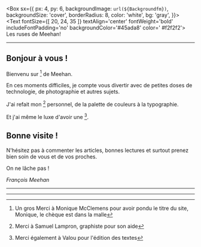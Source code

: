 
<Box
  sx={{
    px: 4,
    py: 6,
    backgroundImage: `url(${Backgroundfm})`,
    backgroundSize: 'cover',
    borderRadius: 8,
    color: 'white',
    bg: 'gray',
  }}>
  <Heading>
      <Text
      fontSize={[ 20, 24, 35 ]}
      textAlign='center'
      fontWeight='bold'
      includeFontPadding='no'
      backgroundColor='#45ada8'
      color=' #f2f2f2'>
      Les ruses de Meehan!
      </Text>
  </Heading>
</Box>


---

## Bonjour à vous !

Bienvenu sur [^Les_ruses] de Meehan.

En ces moments difficiles, je compte vous divertir avec de petites doses de technologie, de photographie et autres sujets.

J'ai refait mon [^branding] personnel, de la palette de couleurs à la typographie.

Et j'ai même le luxe d'avoir une [^éditrice].

## Bonne visite !

N'hésitez pas à commenter les articles, bonnes lectures et surtout prenez bien soin de vous et de vos proches.

On ne lâche pas !

*François Meehan*

[^Les_ruses]: Un gros Merci à Monique McClemens pour avoir pondu le titre du site, Monique, le chèque est dans la malle
[^GatsbyJS]: Site de [Gatsby JS](https://www.gatsbyjs.org/)
[^branding]: Merci à Samuel Lampron, graphiste pour son aide 
[^éditrice]: Merci également à Valou pour l'édition des textes

---
<FeedSearch />
<Tags />
<hr />

<FeedItems />

